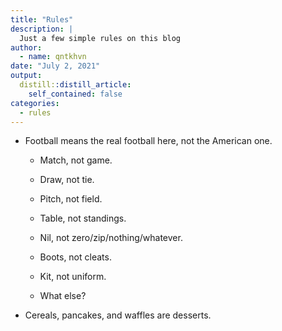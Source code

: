 ```yaml
---
title: "Rules"
description: |
  Just a few simple rules on this blog
author:
  - name: qntkhvn
date: "July 2, 2021"
output:
  distill::distill_article:
    self_contained: false
categories:
  - rules
---
```


-   Football means the real football here, not the American one.

    -   Match, not game.

    -   Draw, not tie.

    -   Pitch, not field.

    -   Table, not standings.

    -   Nil, not zero/zip/nothing/whatever.

    -   Boots, not cleats.

    -   Kit, not uniform.
    
    -   What else?

-   Cereals, pancakes, and waffles are desserts.


